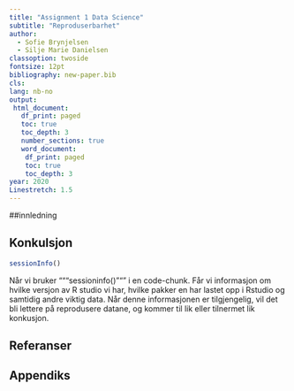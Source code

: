 ```yaml
---
title: "Assignment 1 Data Science"
subtitle: "Reproduserbarhet"
author: 
  - Sofie Brynjelsen
  - Silje Marie Danielsen
classoption: twoside
fontsize: 12pt
bibliography: new-paper.bib
cls:
lang: nb-no
output:
 html_document:
   df_print: paged
   toc: true
   toc_depth: 3
   number_sections: true
   word_document:
    df_print: paged
    toc: true
    toc_depth: 3
year: 2020
Linestretch: 1.5 
---
```


##innledning

## Konkulsjon 

```r
sessionInfo()
```

Når vi bruker """sessioninfo()""" i en code-chunk. Får  vi informasjon om hvilke versjon av R studio vi har, hvilke pakker en har lastet opp i Rstudio og samtidig andre viktig data. Når denne informasjonen er tilgjengelig, vil det bli lettere på reprodusere datane, og kommer til lik eller tilnermet lik konkusjon. 


## Referanser
<DIV id="refs"></DIV>

## Appendiks
